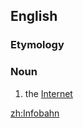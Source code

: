 ==English==

===Etymology===
{{blend|info|Autobahn|lang=en}}

===Noun===
{{en-noun|-}}

# the [[Internet]]

[[zh:Infobahn]]